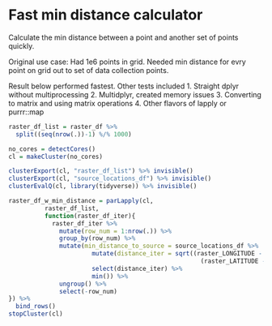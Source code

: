 # Fast min distance calculator

Calculate the min distance between a point and another set of points quickly.

Original use case:
Had 1e6 points in grid.
Needed min distance for evry point on grid out to set of data collection points.

Result below performed fastest.
Other tests included
1. Straight dplyr without multiprocessing
2. Multidplyr, created memory issues
3. Converting to matrix and using matrix operations
4. Other flavors of lapply or purrr::map
```{r}
raster_df_list = raster_df %>%
  split((seq(nrow(.))-1) %/% 1000)

no_cores = detectCores()
cl = makeCluster(no_cores)

clusterExport(cl, "raster_df_list") %>% invisible()
clusterExport(cl, "source_locations_df") %>% invisible()
clusterEvalQ(cl, library(tidyverse)) %>% invisible()

raster_df_w_min_distance = parLapply(cl,
          raster_df_list,
          function(raster_df_iter){
            raster_df_iter %>%
              mutate(row_num = 1:nrow(.)) %>%
              group_by(row_num) %>%
              mutate(min_distance_to_source = source_locations_df %>%
                       mutate(distance_iter = sqrt((raster_LONGITUDE - source_LONGITUDE)^2 + 
                                                     (raster_LATITUDE - source_LATITUDE)^2)) %>%
                       select(distance_iter) %>%
                       min()) %>% 
              ungroup() %>%
              select(-row_num)
}) %>%
  bind_rows()
stopCluster(cl)
```

 